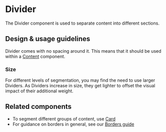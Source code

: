 
<Meta title="Components/Layouts and Structure/Divider" />

# Divider

The Divider component is used to separate content into different sections.

## Design & usage guidelines

Divider comes with no spacing around it. This means that it should be used
within a
[Content](../?path=/docs/components-layouts-and-structure-content-docs--page)
component.

### Size

For different levels of segmentation, you may find the need to use larger
Dividers. As Dividers increase in size, they get lighter to offset the visual
impact of their additional weight.

## Related components

- To segment different groups of content, use
  [Card](../?path=/docs/components-layouts-and-structure-card-docs--page)
- For guidance on borders in general, see our
  [Borders guide](../?path=/docs/design-borders--page)
